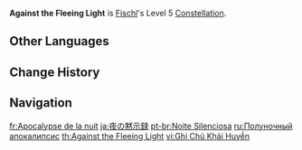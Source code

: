 {{Constellation Infobox
|image       = Constellation Against the Fleeing Light.png
|description = Increases the Level of [[Midnight Phantasmagoria]] by 3.<br>Maximum upgrade level is 15.
|level       = 5
|character   = Fischl
|utility1    = Talent Level Increase
|utility2    = Elemental Burst Level Increase
}}
'''Against the Fleeing Light''' is [[Fischl]]'s Level 5 [[Constellation]].

==Other Languages==
{{Other Languages
|en      = Against the Fleeing Light
|zhs     = 至夜默示录
|zhs_rm  = Zhìyè Mòshìlù
|zht     = 至夜默示錄
|zht_rm  = Zhìyè Mòshìlù
|zh_tl   = 
|ja      = 夜の黙示録
|ja_rm   = Yoru no Mukushiroku
|ja_tl   = The Night Apocalypse
|ja_note = Referring to the Biblical Apocalypse.
|ko      = 암야 묵시록
|ko_rm   = Am'ya Muksirok
|ko_tl   = The Dark Night Apocalypse
|es      = Noche silenciosa
|es_tl   = Silent Night
|fr      = Apocalypse de la nuit
|fr_tl   = Apocalypse of the Night
|ru      = Полуночный апокалипсис
|ru_tl   = Midnight Apocalypse
|th      = Against the Fleeing Light
|vi      = Ghi Chú Khải Huyền
|vi_tl   = Apocolypse Notes
|de      = Offenbarung der Nacht
|de_tl   = Revelation of the Night
|id      = Against the Fleeing Light
|pt      = Noite Silenciosa
|pt_tl   = Silent Night
|ko_note = Referring to the Biblical Apocalypse.
|tr      = Kıyamet Gecesi
|tr_tl   = Apocalypse Night
|it      = Favore delle tenebre
|it_tl   = Favor of the Darkness
}}

==Change History==
{{Change History|1.0}}

==Navigation==
{{Talent Navbox|Fischl}}

[[fr:Apocalypse de la nuit]]
[[ja:夜の黙示録]]
[[pt-br:Noite Silenciosa]]
[[ru:Полуночный апокалипсис]]
[[th:Against the Fleeing Light]]
[[vi:Ghi Chú Khải Huyền]]